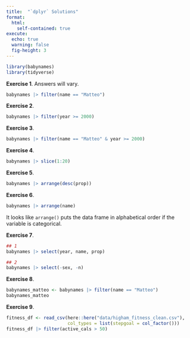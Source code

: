 ```yaml
---
title:  "`dplyr` Solutions"
format: 
  html:
    self-contained: true
execute:
  echo: true
  warning: false
  fig-height: 3
---
```


```r
library(babynames)
library(tidyverse)
```

__Exercise 1__. Answers will vary.

```r
babynames |> filter(name == "Matteo")
```

__Exercise 2__. 

```r
babynames |> filter(year >= 2000)
```

__Exercise 3__. 

```r
babynames |> filter(name == "Matteo" & year >= 2000)
```

__Exercise 4__. 

```r
babynames |> slice(1:20)
```

__Exercise 5__.

```r
babynames |> arrange(desc(prop))
```

__Exercise 6__. 

```r
babynames |> arrange(name)
```

It looks like `arrange()` puts the data frame in alphabetical order if the variable is categorical. 

__Exercise 7__.

```r
## 1
babynames |> select(year, name, prop)

## 2
babynames |> select(-sex, -n)
```

__Exercise 8__. 

```r
babynames_matteo <- babynames |> filter(name == "Matteo")
babynames_matteo
```

__Exercise 9__. 

```r
fitness_df <- read_csv(here::here("data/higham_fitness_clean.csv"),
                       col_types = list(stepgoal = col_factor()))
fitness_df |> filter(active_cals > 50)
```



